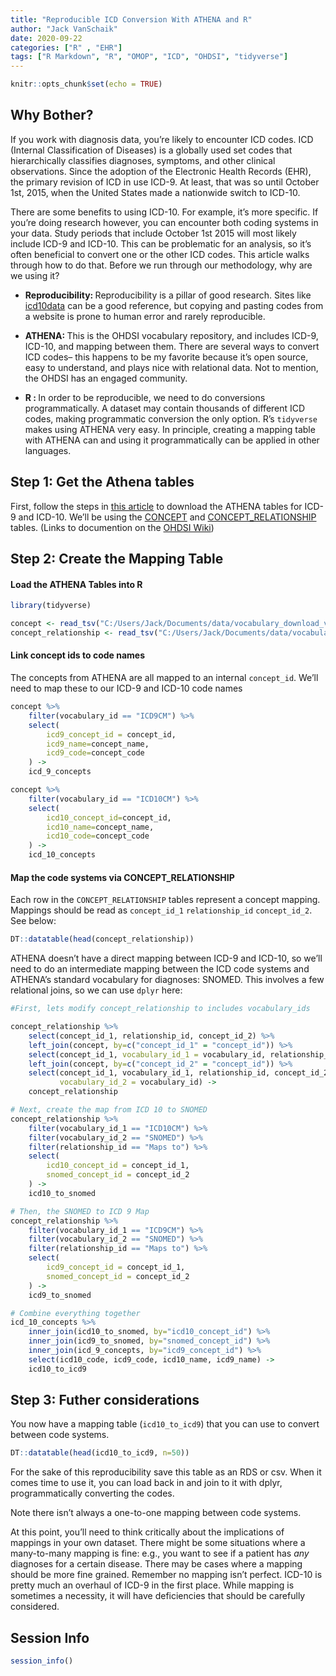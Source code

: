 ```yaml
---
title: "Reproducible ICD Conversion With ATHENA and R"
author: "Jack VanSchaik"
date: 2020-09-22
categories: ["R" , "EHR"]
tags: ["R Markdown", "R", "OMOP", "ICD", "OHDSI", "tidyverse"]
---
```


```r
knitr::opts_chunk$set(echo = TRUE)
```

## Why Bother?

If you work with diagnosis data, you're likely to encounter ICD codes. ICD (Internal Classification of Diseases) is a globally used set codes that hierarchically classifies diagnoses, symptoms, and other clinical observations. Since the adoption of the Electronic Health Records (EHR), the primary revision of ICD in use ICD-9. At least, that was so until October 1st, 2015, when the United States made a nationwide switch to ICD-10.

There are some benefits to using ICD-10. For example, it's more specific. If you're doing research however, you can encounter both coding systems in your data. Study periods that include October 1st 2015 will most likely include ICD-9 and ICD-10. This can be problematic for an analysis, so it's often beneficial to convert one or the other ICD codes. This article walks through how to do that. Before we run through our methodology, why are we using it?

* __Reproducibility: __ Reproducibility is a pillar of good research. Sites like [icd10data](https://www.icd10data.com/) can be a good reference, but copying and pasting codes from a website is prone to human error and rarely reproducible. 

* __ATHENA: __ This is the OHDSI vocabulary repository, and includes ICD-9, ICD-10, and mapping between them. There are several ways to convert ICD codes-- this happens to be my favorite because it's open source, easy to understand, and plays nice with relational data. Not to mention, the OHDSI has an engaged community.

* __R : __ In order to be reproducible, we need to do conversions programmatically. A dataset may contain thousands of different ICD codes, making programmatic conversion the only option. R's `tidyverse` makes using ATHENA very easy. In principle, creating a mapping table with ATHENA can and using it programmatically can be applied in other languages.

## Step 1: Get the Athena tables

First, follow the steps in [this article](https://web.jackv.xyz/2020/09/22/how-to-create-a-practice-omop-dataset-in-r/) to download the ATHENA tables for ICD-9 and ICD-10. We'll be using the [CONCEPT](https://github.com/OHDSI/CommonDataModel/wiki/CONCEPT) and [CONCEPT_RELATIONSHIP](https://github.com/OHDSI/CommonDataModel/wiki/CONCEPT_RELATIONSHIP) tables. (Links to documention on the [OHDSI Wiki](https://github.com/OHDSI/CommonDataModel))

## Step 2: Create the Mapping Table

#### Load the ATHENA Tables into R

```r
library(tidyverse)
```


```r
concept <- read_tsv("C:/Users/Jack/Documents/data/vocabulary_download_v5/CONCEPT.csv", quote="")
concept_relationship <- read_tsv("C:/Users/Jack/Documents/data/vocabulary_download_v5/CONCEPT_RELATIONSHIP.csv", quote="")
```

#### Link concept ids to code names

The concepts from ATHENA are all mapped to an internal `concept_id`. We'll need to map these to our ICD-9 and ICD-10 code names

```r
concept %>%
    filter(vocabulary_id == "ICD9CM") %>%
    select(
        icd9_concept_id = concept_id, 
        icd9_name=concept_name, 
        icd9_code=concept_code
    ) ->
    icd_9_concepts

concept %>%
    filter(vocabulary_id == "ICD10CM") %>%
    select(
        icd10_concept_id=concept_id, 
        icd10_name=concept_name, 
        icd10_code=concept_code
    ) ->
    icd_10_concepts

```

#### Map the code systems via CONCEPT_RELATIONSHIP

Each row in the `CONCEPT_RELATIONSHIP` tables represent a concept mapping. Mappings should be read as `concept_id_1` `relationship_id` `concept_id_2`. See below:

```r
DT::datatable(head(concept_relationship))
```

ATHENA doesn't have a direct mapping between ICD-9 and ICD-10, so we'll need to do an intermediate mapping between the ICD code systems and ATHENA's standard vocabulary for diagnoses: SNOMED. This involves a few relational joins, so we can use `dplyr` here:

```r
#First, lets modify concept_relationship to includes vocabulary_ids

concept_relationship %>%
    select(concept_id_1, relationship_id, concept_id_2) %>%
    left_join(concept, by=c("concept_id_1" = "concept_id")) %>%
    select(concept_id_1, vocabulary_id_1 = vocabulary_id, relationship_id, concept_id_2) %>%
    left_join(concept, by=c("concept_id_2" = "concept_id")) %>%
    select(concept_id_1, vocabulary_id_1, relationship_id, concept_id_2,
           vocabulary_id_2 = vocabulary_id) ->
    concept_relationship

# Next, create the map from ICD 10 to SNOMED
concept_relationship %>%
    filter(vocabulary_id_1 == "ICD10CM") %>%
    filter(vocabulary_id_2 == "SNOMED") %>%
    filter(relationship_id == "Maps to") %>%
    select(
        icd10_concept_id = concept_id_1,
        snomed_concept_id = concept_id_2
    ) ->
    icd10_to_snomed

# Then, the SNOMED to ICD 9 Map
concept_relationship %>%
    filter(vocabulary_id_1 == "ICD9CM") %>%
    filter(vocabulary_id_2 == "SNOMED") %>%
    filter(relationship_id == "Maps to") %>%
    select(
        icd9_concept_id = concept_id_1,
        snomed_concept_id = concept_id_2
    ) ->
    icd9_to_snomed

# Combine everything together
icd_10_concepts %>%
    inner_join(icd10_to_snomed, by="icd10_concept_id") %>%
    inner_join(icd9_to_snomed, by="snomed_concept_id") %>%
    inner_join(icd_9_concepts, by="icd9_concept_id") %>%
    select(icd10_code, icd9_code, icd10_name, icd9_name) ->
    icd10_to_icd9
```

## Step 3: Futher considerations

You now have a mapping table (`icd10_to_icd9`) that you can use to convert between code systems.

```r
DT::datatable(head(icd10_to_icd9, n=50))
```

For the sake of this reproducibility save this table as an RDS or csv. When it comes time to use it, you can load back in and join to it with dplyr, programmatically converting the codes. 

Note there isn't always a one-to-one mapping between code systems. 

At this point, you'll need to think critically about the implications of mappings in your own dataset. There might be some situations where a many-to-many mapping is fine: e.g., you want to see if a patient has _any_ diagnoses for a certain disease. There may be cases where a mapping should be more fine grained. Remember no mapping isn't perfect. ICD-10 is pretty much an overhaul of ICD-9 in the first place. While mapping is sometimes a necessity, it will have deficiencies that should be carefully considered.


## Session Info

```r
session_info()
```

